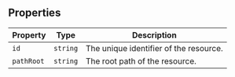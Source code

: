 ## Properties

| Property                         | Type     | Description                            |
| -------------------------------- | -------- | -------------------------------------- |
| <a id="id"></a> `id`             | `string` | The unique identifier of the resource. |
| <a id="pathroot"></a> `pathRoot` | `string` | The root path of the resource.         |
